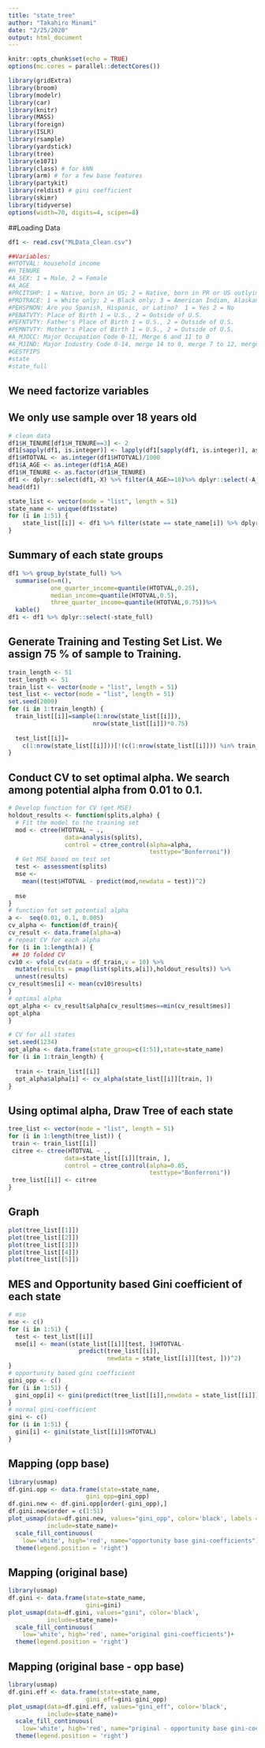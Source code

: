 ```yaml
---
title: "state_tree"
author: "Takahiro Minami"
date: "2/25/2020"
output: html_document
---
```


```r
knitr::opts_chunk$set(echo = TRUE)
options(mc.cores = parallel::detectCores())
```

```r
library(gridExtra)
library(broom)
library(modelr)
library(car)
library(knitr)
library(MASS)
library(foreign)
library(ISLR)
library(rsample)
library(yardstick)
library(tree)
library(e1071)
library(class) # for kNN
library(arm) # for a few base features
library(partykit)
library(reldist) # gini coefficient
library(skimr)
library(tidyverse)
options(width=70, digits=4, scipen=8)
```


##Loading Data
```r
df1 <- read.csv("MLData_Clean.csv")
```

```r
##Variables: 
#HTOTVAL: household income
#H_TENURE
#A_SEX: 1 = Male, 2 = Female
#A_AGE
#PRCITSHP: 1 = Native, born in US; 2 = Native, born in PR or US outlying area / Native, born abroad of US parent(s) / Foreign born, US cit by naturalization; 3 = Foreign born, not a US citizen
#PRDTRACE: 1 = White only; 2 = Black only; 3 = American Indian, Alaskan Native only (AI); 4 = Others
#PEHSPNON: Are you Spanish, Hispanic, or Latino?  1 = Yes 2 = No
#PENATVTY: Place of Birth 1 = U.S., 2 = Outside of U.S. 
#PEFNTVTY: Father's Place of Birth 1 = U.S., 2 = Outside of U.S. 
#PEMNTVTY: Mother's Place of Birth 1 = U.S., 2 = Outside of U.S. 
#A_MJOCC: Major Occupation Code 0-11, Merge 6 and 11 to 0 
#A_MJIND: Major Industry Code 0-14, merge 14 to 0, merge 7 to 12, merge 1 and 2
#GESTFIPS
#state
#state_full
```


## We need factorize variables
## We only use sample over 18 years old
```r
# clean data
df1$H_TENURE[df1$H_TENURE==3] <- 2
df1[sapply(df1, is.integer)] <- lapply(df1[sapply(df1, is.integer)], as.factor)
df1$HTOTVAL <- as.integer(df1$HTOTVAL)/1000
df1$A_AGE <- as.integer(df1$A_AGE)
df1$H_TENURE <- as.factor(df1$H_TENURE)
df1 <- dplyr::select(df1,-X) %>% filter(A_AGE>=18)%>% dplyr::select(-A_AGE)
head(df1)
```


```r
state_list <- vector(mode = "list", length = 51)
state_name <- unique(df1$state)
for (i in 1:51) {
    state_list[[i]] <- df1 %>% filter(state == state_name[i]) %>% dplyr::select(-c(GESTFIPS,state))
}
```

## Summary of each state groups
```r
df1 %>% group_by(state_full) %>%
  summarise(n=n(),
            one_quarter_income=quantile(HTOTVAL,0.25),
            median_income=quantile(HTOTVAL,0.5),
            three_quarter_income=quantile(HTOTVAL,0.75))%>%
  kable()
df1 <- df1 %>% dplyr::select(-state_full)
```

## Generate Training and Testing Set List. We assign 75 % of sample to Training.
```r
train_length <- 51
test_length <- 51
train_list <- vector(mode = "list", length = 51)
test_list <- vector(mode = "list", length = 51)
set.seed(2000)
for (i in 1:train_length) {
  train_list[[i]]=sample(1:nrow(state_list[[i]]),
                        nrow(state_list[[i]])*0.75)
  
  test_list[[i]]=
    c(1:nrow(state_list[[i]]))[!(c(1:nrow(state_list[[i]])) %in% train_list[[i]])]
}
```


## Conduct CV to set optimal alpha. We search among potential alpha from 0.01 to 0.1.
```r
# Develop function for CV (get MSE)
holdout_results <- function(splits,alpha) {
  # Fit the model to the training set
  mod <- ctree(HTOTVAL ~ .,
                data=analysis(splits),
                control = ctree_control(alpha=alpha,
                                        testtype="Bonferroni"))
  # Get MSE based on test set
  test <- assessment(splits)
  mse <- 
    mean((test$HTOTVAL - predict(mod,newdata = test))^2)
    
  mse
}
# function fot set potential alpha
a <-  seq(0.01, 0.1, 0.005)
cv_alpha <- function(df_train){
cv_result <- data.frame(alpha=a)
# repeat CV for each alpha
for (i in 1:length(a)) {
 ## 10 folded CV
cv10 <- vfold_cv(data = df_train,v = 10) %>%
  mutate(results = pmap(list(splits,a[i]),holdout_results)) %>%
  unnest(results)
cv_result$mes[i] <- mean(cv10$results)
}
# optimal alpha
opt_alpha <- cv_result$alpha[cv_result$mes==min(cv_result$mes)]
opt_alpha
}
```


```r
# CV for all states
set.seed(1234)
opt_alpha <- data.frame(state_group=c(1:51),state=state_name)
for (i in 1:train_length) {
  
  train <- train_list[[i]]
  opt_alpha$alpha[i] <- cv_alpha(state_list[[i]][train, ])
}
```



## Using optimal alpha, Draw Tree of each state
```r
tree_list <- vector(mode = "list", length = 51)
for (i in 1:length(tree_list)) {
 train <- train_list[[i]]
 citree <- ctree(HTOTVAL ~ .,
                data=state_list[[i]][train, ],
                control = ctree_control(alpha=0.05,
                                        testtype="Bonferroni"))
 tree_list[[i]] <- citree
}
```


## Graph
```r
plot(tree_list[[1]]) 
plot(tree_list[[2]])
plot(tree_list[[3]])
plot(tree_list[[4]])
plot(tree_list[[5]])
```


## MES and Opportunity based Gini coefficient of each state
```r
# mse
mse <- c()
for (i in 1:51) {
  test <- test_list[[i]]
  mse[i] <- mean((state_list[[i]][test, ]$HTOTVAL-
                    predict(tree_list[[i]],
                            newdata = state_list[[i]][test, ]))^2)
}
# opportunity based gini coefficient
gini_opp <- c()
for (i in 1:51) {
  gini_opp[i] <- gini(predict(tree_list[[i]],newdata = state_list[[i]]))
}
# normal gini-coefficient
gini <- c()
for (i in 1:51) {
  gini[i] <- gini(state_list[[i]]$HTOTVAL)
}
```


## Mapping (opp base)
```r
library(usmap)
df.gini.opp <- data.frame(state=state_name, 
                      gini_opp=gini_opp)
df.gini.new <- df.gini.opp[order(-gini_opp),]
df.gini.new$order = c(1:51)
plot_usmap(data=df.gini.new, values="gini_opp", color='black', labels = ,
           include=state_name)+
  scale_fill_continuous(
    low='white', high='red', name="opportunity base gini-coefficients")+
  theme(legend.position = 'right')
```

## Mapping (original base)
```r
library(usmap)
df.gini <- data.frame(state=state_name, 
                      gini=gini)
plot_usmap(data=df.gini, values="gini", color='black',
           include=state_name)+
  scale_fill_continuous(
    low='white', high='red', name="original gini-coefficients")+
  theme(legend.position = 'right')
```

## Mapping (original base - opp base)
```r
library(usmap)
df.gini.eff <- data.frame(state=state_name, 
                      gini_eff=gini-gini_opp)
plot_usmap(data=df.gini.eff, values="gini_eff", color='black',
           include=state_name)+
  scale_fill_continuous(
    low='white', high='red', name="priginal - opportunity base gini-coefficients")+
  theme(legend.position = 'right')
```